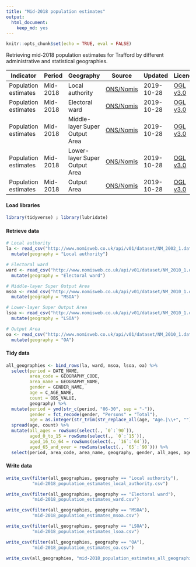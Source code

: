 ```yaml
---
title: "Mid-2018 population estimates"
output:
  html_document:
    keep_md: yes
---
```


```r
knitr::opts_chunk$set(echo = TRUE, eval = FALSE)
```

Retrieving mid-2018 population estimates for Trafford by different administrative and statistical geographies.    


|Indicator |Period |Geography |Source |Updated |Licence |
|---|---|---|---|---|---|
|Population estimates |Mid-2018 |Local authority |<a href="https://www.nomisweb.co.uk/query/construct/summary.asp?mode=construct&version=0&dataset=2002" target="_blank">ONS/Nomis</a> |2019-10-28 |<a href="http://www.nationalarchives.gov.uk/doc/open-government-licence/version/3/" target="_blank">OGL v3.0</a> |
|Population estimates |Mid-2018 |Electoral ward |<a href="https://www.nomisweb.co.uk/query/construct/summary.asp?mode=construct&version=0&dataset=2010" target="_blank">ONS/Nomis</a> |2019-10-28 |<a href="http://www.nationalarchives.gov.uk/doc/open-government-licence/version/3/" target="_blank">OGL v3.0</a> |
|Population estimates |Mid-2018 |Middle-layer Super Output Area |<a href="https://www.nomisweb.co.uk/query/construct/summary.asp?mode=construct&version=0&dataset=2010" target="_blank">ONS/Nomis</a> |2019-10-28 |<a href="http://www.nationalarchives.gov.uk/doc/open-government-licence/version/3/" target="_blank">OGL v3.0</a> |
|Population estimates |Mid-2018 |Lower-layer Super Output Area |<a href="https://www.nomisweb.co.uk/query/construct/summary.asp?mode=construct&version=0&dataset=2010" target="_blank">ONS/Nomis</a> |2019-10-28 |<a href="http://www.nationalarchives.gov.uk/doc/open-government-licence/version/3/" target="_blank">OGL v3.0</a> |
|Population estimates |Mid-2018 |Output Area |<a href="https://www.nomisweb.co.uk/query/construct/summary.asp?mode=construct&version=0&dataset=2010" target="_blank">ONS/Nomis</a> |2019-10-28 |<a href="http://www.nationalarchives.gov.uk/doc/open-government-licence/version/3/" target="_blank">OGL v3.0</a> |

#### Load libraries
```r
library(tidyverse) ; library(lubridate)
```

#### Retrieve data
```r
# Local authority
la <- read_csv("http://www.nomisweb.co.uk/api/v01/dataset/NM_2002_1.data.csv?geography=1820327969&date=latest&gender=0...2&c_age=101...191&measures=20100&select=date_name,geography_name,geography_code,gender_name,c_age_name,measures_name,obs_value,obs_status_name") %>% 
  mutate(geography = "Local authority")

# Electoral ward
ward <- read_csv("http://www.nomisweb.co.uk/api/v01/dataset/NM_2010_1.data.csv?geography=1660945005...1660945019,1660945021,1660945020,1660945022...1660945025&date=latest&gender=0...2&c_age=101...191&measures=20100&select=date_name,geography_name,geography_code,gender_name,c_age_name,measures_name,obs_value,obs_status_name") %>% 
  mutate(geography = "Electoral ward")

# Middle-layer Super Output Area
msoa <- read_csv("http://www.nomisweb.co.uk/api/v01/dataset/NM_2010_1.data.csv?geography=1245709510...1245709537&date=latest&gender=0...2&c_age=101...191&measures=20100&select=date_name,geography_name,geography_code,gender_name,c_age_name,measures_name,obs_value,obs_status_name") %>% 
  mutate(geography = "MSOA")

# Lower-layer Super Output Area
lsoa <- read_csv("http://www.nomisweb.co.uk/api/v01/dataset/NM_2010_1.data.csv?geography=1249908541...1249908544,1249908617,1249908620,1249908548...1249908551,1249908553,1249908573,1249908618,1249908619,1249908621,1249908545...1249908547,1249908577,1249908578,1249908554...1249908556,1249908560,1249908563,1249908587,1249908589,1249908591,1249908614,1249908615,1249908557...1249908559,1249908562,1249908564,1249908588,1249908590,1249908611,1249908616,1249908630...1249908634,1249908552,1249908561,1249908565,1249908629,1249908635,1249908574...1249908576,1249908612,1249908613,1249908579,1249908581,1249908582,1249908586,1249908597,1249908598,1249908601...1249908603,1249908530,1249908531,1249908596,1249908606,1249908610,1249908529,1249908592...1249908595,1249908580,1249908583...1249908585,1249908604,1249908536...1249908540,1249908534,1249908605,1249908607...1249908609,1249908523,1249908524,1249908527,1249908599,1249908600,1249908522,1249908526,1249908528,1249908532,1249908535,1249908533,1249908622,1249908627,1249908628,1249908642,1249908636,1249908638...1249908640,1249908643,1249908525,1249908623,1249908624,1249908637,1249908641,1249908510,1249908512,1249908521,1249908625,1249908626,1249908506...1249908508,1249908511,1249908519,1249908515,1249908516,1249908520,1249908571,1249908572,1249908509,1249908513,1249908514,1249908517,1249908518,1249908566...1249908570&date=latest&gender=0...2&c_age=101...191&measures=20100&select=date_name,geography_name,geography_code,gender_name,c_age_name,measures_name,obs_value,obs_status_name") %>% 
  mutate(geography = "LSOA")

# Output Area
oa <- read_csv("http://www.nomisweb.co.uk/api/v01/dataset/NM_2010_1.data.csv?geography=1254126722...1254127431,1254260803...1254260823&date=latest&gender=0...2&c_age=101...191&measures=20100&select=date_name,geography_name,geography_code,gender_name,c_age_name,measures_name,obs_value,obs_status_name") %>% 
  mutate(geography = "OA")
```

#### Tidy data
```r
all_geographies <- bind_rows(la, ward, msoa, lsoa, oa) %>% 
  select(period = DATE_NAME,
         area_code = GEOGRAPHY_CODE,
         area_name = GEOGRAPHY_NAME,
         gender = GENDER_NAME,
         age = C_AGE_NAME,
         count = OBS_VALUE,
         geography) %>% 
  mutate(period = ymd(str_c(period, "06-30", sep = "-")),
         gender = fct_recode(gender, "Persons" = "Total"),
         age = as.integer(str_trim(str_replace_all(age, "Age.|\\+", ""))))  %>% 
  spread(age, count) %>% 
  mutate(all_ages = rowSums(select(., `0`:`90`)),
         aged_0_to_15 = rowSums(select(., `0`:`15`)),
         aged_16_to_64 = rowSums(select(., `16`:`64`)),
         aged_65_and_over = rowSums(select(., `65`:`90`))) %>% 
  select(period, area_code, area_name, geography, gender, all_ages, aged_0_to_15, aged_16_to_64, aged_65_and_over, everything()) 
```

#### Write data
```r
write_csv(filter(all_geographies, geography == "Local authority"), 
          "mid-2018_population_estimates_local_authority.csv")

write_csv(filter(all_geographies, geography == "Electoral ward"), 
          "mid-2018_population_estimates_ward.csv")

write_csv(filter(all_geographies, geography == "MSOA"), 
          "mid-2018_population_estimates_msoa.csv")

write_csv(filter(all_geographies, geography == "LSOA"), 
          "mid-2018_population_estimates_lsoa.csv")

write_csv(filter(all_geographies, geography == "OA"), 
          "mid-2018_population_estimates_oa.csv")

write_csv(all_geographies, "mid-2018_population_estimates_all_geographies.csv")
```


